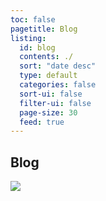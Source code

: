 ```yaml
---
toc: false
pagetitle: Blog
listing:
  id: blog
  contents: ./
  sort: "date desc"
  type: default
  categories: false
  sort-ui: false
  filter-ui: false
  page-size: 30
  feed: true
---
```


:::{.content-block}

# Blog 
![](writing.jpg){fig-alt="Vermeer: Lady Writing a Letter with her Maid"}
:::

